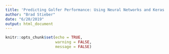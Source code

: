 ```yaml
---
title: 'Predicting Golfer Performance: Using Neural Networks and Keras in R'
author: "Brad Stieber"
date: "6/20/2019"
output: html_document
---
```


```r
knitr::opts_chunk$set(echo = TRUE,
                      warning = FALSE,
                      message = FALSE)
```

